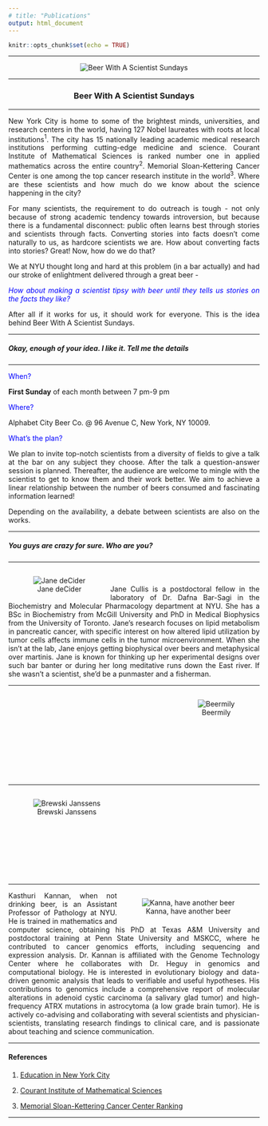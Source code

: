 ```yaml
---
# title: "Publications"
output: html_document
---
```


```r
knitr::opts_chunk$set(echo = TRUE)
```

<style>
body {
text-align: justify}
figure figcaption {
    text-align: center;}
</style>

---

<div style="text-align:center" markdown="1">

![](BWASS.jpeg "Beer With A Scientist Sundays")
</div>

---

<center> <h3>Beer With A Scientist Sundays</h3> </center>

---

New York City is home to some of the brightest minds, universities, and research centers in the world, having 127 Nobel laureates with roots at local institutions$^1$. The city has 15 nationally leading academic medical research institutions performing cutting-edge medicine and science. Courant Institute of Mathematical Sciences is ranked number one in applied mathematics across the entire country$^{2}$. Memorial Sloan-Kettering Cancer Center is one among the top cancer research institute in the world$^{3}$. Where are these scientists and how much do we know about the science happening in the city? 

For many scientists, the requirement to do outreach is tough - not only because of strong academic tendency towards introversion, but because there is a fundamental disconnect: public often learns best through stories and scientists through facts. Converting stories into facts doesn't come naturally to us, as hardcore scientists we are. How about converting facts into stories? Great! Now, how do we do that?

We at NYU thought long and hard at this problem (in a bar actually) and had our stroke of enlightment delivered through a great beer - 

<span style="color:blue"> _How about making a scientist tipsy with beer until they tells us stories on the facts they like?_ </span>

After all if it works for us, it should work for everyone. This is the idea behind Beer With A Scientist Sundays.

---

##### Okay, enough of your idea. I like it. Tell me the details

---

<span style="color:blue"> When? </span> 

**First Sunday** of each month between 7 pm-9 pm 

<span style="color:blue"> Where? </span> 

Alphabet City Beer Co. @ 96 Avenue C, New York, NY 10009.

<span style="color:blue"> What's the plan?</span> 

We plan to invite top-notch scientists from a diversity of fields to give a talk at the bar on any subject they choose. After the talk a question-answer session is planned. Thereafter, the audience are welcome to mingle with the scientist to get to know them and their work better. We aim to achieve a linear relationship between the number of beers consumed and fascinating information learned!

Depending on the availability, a debate between scientists are also on the works.

---

##### You guys are crazy for sure. Who are you?

---

<figure style="float:left;">
  <img alt="Jane deCider" src="Jane.jpeg" hspace="10" />
  <figcaption> Jane deCider </figcaption>
</figure>

<br>

Jane Cullis is a postdoctoral fellow in the laboratory of Dr. Dafna Bar-Sagi in the Biochemistry and Molecular Pharmacology department at NYU. She has a BSc in Biochemistry from McGill University and PhD in Medical Biophysics from the University of Toronto. Jane’s research focuses on lipid metabolism in pancreatic cancer, with specific interest on how altered lipid utilization by tumor cells affects immune cells in the tumor microenvironment. When she isn’t at the lab, Jane enjoys getting biophysical over beers and metaphysical over martinis. Jane is known for thinking up her experimental designs over such bar banter or during her long meditative runs down the East river. If she wasn’t a scientist, she’d be a punmaster and a fisherman. 

---

<figure style="float:right;">
  <img alt="Beermily" src="Emily.jpeg" hspace="10" />
  <figcaption> Beermily </figcaption>
</figure>

<br> <br> <br> <br> <br> <br> <br> <br> <br> <br>

---

<figure style="float:left;">
  <img alt="Brewski Janssens" src="Bryce.png" hspace="10" />
  <figcaption> Brewski Janssens </figcaption>
</figure>

<br> <br> <br> <br> <br> <br> <br> <br> <br> <br>

---

<figure style="float:right;">
  <img alt="Kanna, have another beer" src="Kasthuri.jpeg" hspace="10" />
  <figcaption> Kanna, have another beer </figcaption>
</figure>

Kasthuri Kannan, when not drinking beer, is an Assistant Professor of Pathology at NYU. He is trained in mathematics and computer science, obtaining his PhD at Texas A&M University and postdoctoral training at Penn State University and MSKCC, where he contributed to cancer genomics efforts, including sequencing and expression analysis. Dr. Kannan is affiliated with the Genome Technology Center where he collaborates with Dr. Heguy in genomics and computational biology. He is interested in evolutionary biology and data-driven genomic analysis that leads to verifiable and useful hypotheses. His contributions to genomics include a comprehensive report of molecular alterations in adenoid cystic carcinoma (a salivary glad tumor) and high-frequency ATRX mutations in astrocytoma (a low grade brain tumor). He is actively co-advising and collaborating with several scientists and physician-scientists, translating research findings to clinical care, and is passionate about teaching and science communication.

---

#### References

1. [Education in New York City](https://en.wikipedia.org/wiki/Education_in_New_York_City)

2. [Courant Institute of Mathematical Sciences](https://en.wikipedia.org/wiki/Courant_Institute_of_Mathematical_Sciences)

3. [Memorial Sloan-Kettering Cancer Center Ranking](https://health.usnews.com/best-hospitals/area/ny/memorial-sloan-kettering-cancer-center-6213060)

---